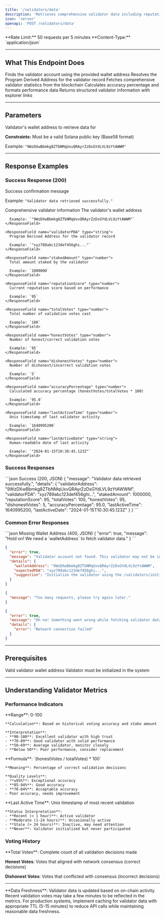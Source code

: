 ```yaml
---
title: '/validators/data'
description: 'Retrieves comprehensive validator data including reputation, voting history, and performance metrics.'
icon: 'server'
openapi: 'POST /validators/data'
---
```


<Info>
**Rate Limit:** 50 requests per 5 minutes  
**Content-Type:** `application/json`
</Info>

---

## What This Endpoint Does

<Steps>
  <Step title="Validator Lookup">
    Finds the validator account using the provided wallet address
  </Step>
  <Step title="PDA Resolution">
    Resolves the Program Derived Address for the validator record
  </Step>
  <Step title="Data Retrieval">
    Fetches comprehensive validator statistics from the blockchain
  </Step>
  <Step title="Metrics Calculation">
    Calculates accuracy percentage and formats performance data
  </Step>
  <Step title="Response Formatting">
    Returns structured validator information with explorer links
  </Step>
</Steps>

---

## Parameters

<ResponseField name="walletAddress" type="string" required>
  Validator's wallet address to retrieve data for
  
  **Constraints:** Must be a valid Solana public key (Base58 format)
  
  Example: `"9WzDXwBbmkg8ZTbNMqUxvQRAyrZzDsGYdLVL9zYtAWWM"`
</ResponseField>

---



## Response Examples

### Success Response (200)

<ResponseField name="message" type="string">
  Success confirmation message
  
  Example: `"Validator data retrieved successfully."`
</ResponseField>

<ResponseField name="details" type="object">
  Comprehensive validator information
  
  <Expandable title="Details Object">
    <ResponseField name="validatorAddress" type="string">
      The validator's wallet address
      
      Example: `"9WzDXwBbmkg8ZTbNMqUxvQRAyrZzDsGYdLVL9zYtAWWM"`
    </ResponseField>
    
    <ResponseField name="validatorPDA" type="string">
      Program Derived Address for the validator record
      
      Example: `"xyz789abc123def456ghi..."`
    </ResponseField>
    
    <ResponseField name="stakedAmount" type="number">
      Total amount staked by the validator
      
      Example: `1000000`
    </ResponseField>
    
    <ResponseField name="reputationScore" type="number">
      Current reputation score based on performance
      
      Example: `95`
    </ResponseField>
    
    <ResponseField name="totalVotes" type="number">
      Total number of validation votes cast
      
      Example: `100`
    </ResponseField>
    
    <ResponseField name="honestVotes" type="number">
      Number of honest/correct validation votes
      
      Example: `95`
    </ResponseField>
    
    <ResponseField name="dishonestVotes" type="number">
      Number of dishonest/incorrect validation votes
      
      Example: `5`
    </ResponseField>
    
    <ResponseField name="accuracyPercentage" type="number">
      Calculated accuracy percentage (honestVotes/totalVotes * 100)
      
      Example: `95.0`
    </ResponseField>
    
    <ResponseField name="lastActiveTime" type="number">
      Unix timestamp of last validator activity
      
      Example: `1640995200`
    </ResponseField>
    
    <ResponseField name="lastActiveDate" type="string">
      Human-readable date of last activity
      
      Example: `"2024-01-15T10:30:45.123Z"`
    </ResponseField>
  </Expandable>
</ResponseField>

### Success Responses

<CodeGroup>
```json Success (200, JSON)
{
  "message": "Validator data retrieved successfully.",
  "details": {
    "validatorAddress": "9WzDXwBbmkg8ZTbNMqUxvQRAyrZzDsGYdLVL9zYtAWWM",
    "validatorPDA": "xyz789abc123def456ghi...",
    "stakedAmount": 1000000,
    "reputationScore": 95,
    "totalVotes": 100,
    "honestVotes": 95,
    "dishonestVotes": 5,
    "accuracyPercentage": 95.0,
    "lastActiveTime": 1640995200,
    "lastActiveDate": "2024-01-15T10:30:45.123Z"
  }
}
```
</CodeGroup>

### Common Error Responses

<CodeGroup>
```json Missing Wallet Address (400, JSON)
{
  "error": true,
  "message": "Hold on! We need a `walletAddress` to fetch validator data."
}
```

```json Validator Not Found (404, JSON)
{
  "error": true,
  "message": "Validator account not found. This validator may not be initialized.",
  "details": {
    "walletAddress": "9WzDXwBbmkg8ZTbNMqUxvQRAyrZzDsGYdLVL9zYtAWWM",
    "expectedPDA": "xyz789abc123def456ghi...",
    "suggestion": "Initialize the validator using the /validators/initialize endpoint first."
  }
}
```

```json Rate Limit (429)
{
  "message": "Too many requests, please try again later."
}
```

```json Server Error (500)
{
  "error": true,
  "message": "Oh no! Something went wrong while fetching validator data.",
  "details": {
    "error": "Network connection failed"
  }
}
```
</CodeGroup>

---

## Prerequisites

<Check>Valid validator wallet address</Check>
<Check>Validator must be initialized in the system</Check>

---

## Understanding Validator Metrics

### Performance Indicators

<Tabs>
  <Tab title="Reputation Score">
    **Range**: 0-100
    
    **Calculation**: Based on historical voting accuracy and stake amount
    
    **Interpretation**:
    - **90-100**: Excellent validator with high trust
    - **70-89**: Good validator with solid performance
    - **50-69**: Average validator, monitor closely
    - **Below 50**: Poor performance, consider replacement
  </Tab>
  
  <Tab title="Accuracy Percentage">
    **Formula**: `(honestVotes / totalVotes) * 100`
    
    **Meaning**: Percentage of correct validation decisions
    
    **Quality Levels**:
    - **≥95%**: Exceptional accuracy
    - **85-94%**: Good accuracy
    - **70-84%**: Acceptable accuracy
    - Poor accuracy, needs improvement
  </Tab>
  
  <Tab title="Activity Status">
    **Last Active Time**: Unix timestamp of most recent validation
    
    **Status Interpretation**:
    - **Recent (< 1 hour)**: Active validator
    - **Moderate (1-24 hours)**: Occasionally active
    - **Stale (> 24 hours)**: Inactive, may need attention
    - **Never**: Validator initialized but never participated
  </Tab>
</Tabs>

### Voting History

<Info>
**Total Votes**: Complete count of all validation decisions made

**Honest Votes**: Votes that aligned with network consensus (correct decisions)

**Dishonest Votes**: Votes that conflicted with consensus (incorrect decisions)
</Info>

---

<Warning>
**Data Freshness**: Validator data is updated based on on-chain activity. Recent validation votes may take a few minutes to be reflected in the metrics.
</Warning>

<Tip>
For production systems, implement caching for validator data with appropriate TTL (5-15 minutes) to reduce API calls while maintaining reasonable data freshness.
</Tip>
